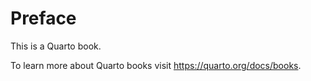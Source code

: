 # Preface {.unnumbered}

This is a Quarto book. 

To learn more about Quarto books visit <https://quarto.org/docs/books>.